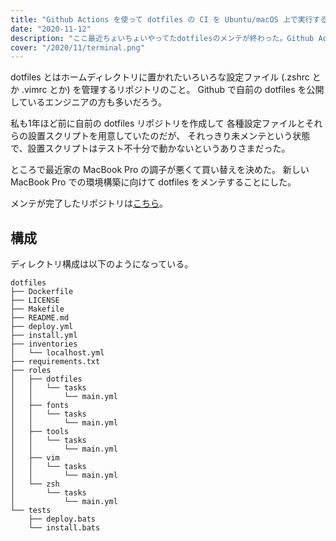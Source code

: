 ```yaml
---
title: "Github Actions を使って dotfiles の CI を Ubuntu/macOS 上で実行する"
date: "2020-11-12"
description: "ここ最近ちょいちょいやってたdotfilesのメンテが終わった。Github Actionsでmacosとubuntu上でのCI仕込んだから、これでいつでも新PC迎えたり環境移行したりできる！"
cover: "/2020/11/terminal.png"
---
```


dotfiles とはホームディレクトリに置かれたいろいろな設定ファイル (.zshrc とか .vimrc とか) を管理するリポジトリのこと。
Github で自前の dotfiles を公開しているエンジニアの方も多いだろう。

私も1年ほど前に自前の dotfiles リポジトリを作成して
各種設定ファイルとそれらの設置スクリプトを用意していたのだが、
それっきり未メンテという状態で、設置スクリプトはテスト不十分で動かないというありさまだった。

ところで最近家の MacBook Pro の調子が悪くて買い替えを決めた。
新しい MacBook Pro での環境構築に向けて dotfiles をメンテすることにした。

メンテが完了したリポジトリは[こちら](https://github.com/uu64/dotfiles)。

## 構成

ディレクトリ構成は以下のようになっている。

```
dotfiles
├── Dockerfile
├── LICENSE
├── Makefile
├── README.md
├── deploy.yml
├── install.yml
├── inventories
│   └── localhost.yml
├── requirements.txt
├── roles
│   ├── dotfiles
│   │   └── tasks
│   │       └── main.yml
│   ├── fonts
│   │   └── tasks
│   │       └── main.yml
│   ├── tools
│   │   └── tasks
│   │       └── main.yml
│   ├── vim
│   │   └── tasks
│   │       └── main.yml
│   └── zsh
│       └── tasks
│           └── main.yml
└── tests
    ├── deploy.bats
    └── install.bats
```


